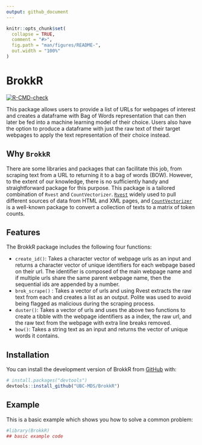 ```yaml
---
output: github_document
---
```


<!-- README.md is generated from README.Rmd. Please edit that file -->

```r
knitr::opts_chunk$set(
  collapse = TRUE,
  comment = "#>",
  fig.path = "man/figures/README-",
  out.width = "100%"
)
```

# BrokkR

<!-- badges: start -->

[![R-CMD-check](https://github.com/UBC-MDS/BrokkR/actions/workflows/R-CMD-check.yaml/badge.svg)](https://github.com/UBC-MDS/BrokkR/actions/workflows/R-CMD-check.yaml)
<!-- badges: end -->

This package allows users to provide a list of URLs for webpages of interest and creates a dataframe with Bag of Words representation that can then later be fed into a machine learning model of their choice. Users also have the option to produce a dataframe with just the raw text of their target webpages to apply the text representation of their choice instead.

## Why `BrokkR`

There are some libraries and packages that can facilitate this job, from scraping text from a URL to returning it to a bag of words (BOW). However, to the extent of our knowledge, there is no sufficiently handy and straightforward package for this purpose. This package is a tailored combination of `Rvest` and `CountVectorizer`. [`Rvest`](https://www.rdocumentation.org/packages/rvest/versions/1.0.3) widely used to pull different sources of data from HTML and XML pages, and [`CountVectorizer`](https://www.rdocumentation.org/packages/superml/versions/0.4.0/topics/CountVectorizer) is a well-known package to convert a collection of texts to a matrix of token counts.

## Features

The BrokkR package includes the following four functions:

-   `create_id()`: Takes a character vector of webpage urls as an input and returns a character vector of unique identifiers for each webpage based on their url. The identifier is composed of the main webpage name and if multiple urls share the same parent webpage name, then the sequential ids are appended by a number.
-   `brok_scrape()` : Takes a vector of urls and using Rvest extracts the raw text from each and creates a list as an output. Polite was used to avoid being flagged as malicious during the scraping process.
-   `duster()`: Takes a vector of urls and uses the above two functions to create a tibble with the webpage identifiers as a index, the raw url, and the raw text from the webpage with extra line breaks removed.
-   `bow()`: Takes a string text as an input and returns the vector of unique words it contains.

## Installation

You can install the development version of BrokkR from [GitHub](https://github.com/UBC-MDS/BrokkR) with:

``` r
# install.packages("devtools")
devtools::install_github("UBC-MDS/BrokkR")
```

## Example

This is a basic example which shows you how to solve a common problem:

```r
#library(BrokkR)
## basic example code
```
